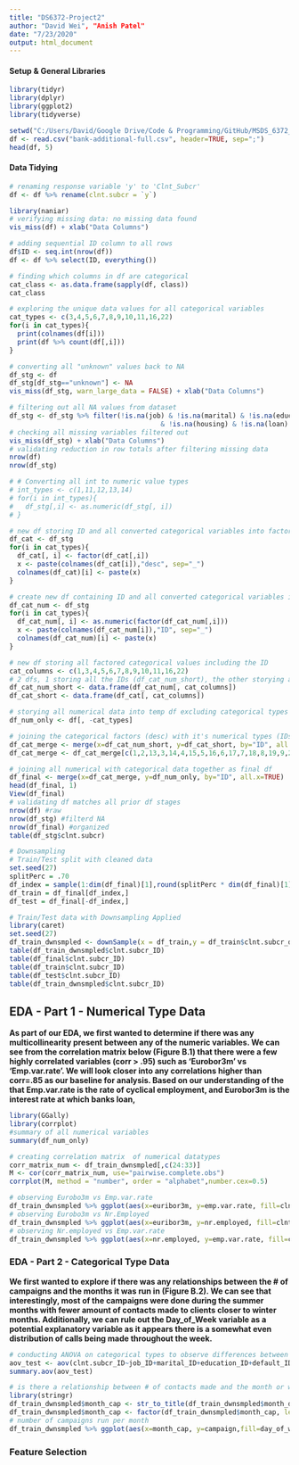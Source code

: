 ```yaml
---
title: "DS6372-Project2"
author: "David Wei", "Anish Patel"
date: "7/23/2020"
output: html_document
---
```


#### Setup & General Libraries
```r
library(tidyr)
library(dplyr)
library(ggplot2)
library(tidyverse)

setwd("C:/Users/David/Google Drive/Code & Programming/GitHub/MSDS_6372_Applied-Statistics_Project_2/UCI_Bank_Marketing_Classification_Model/Data Files/")
df <- read.csv("bank-additional-full.csv", header=TRUE, sep=";")
head(df, 5)
```

#### Data Tidying
```r
# renaming response variable 'y' to 'Clnt_Subcr'
df <- df %>% rename(clnt.subcr = `y`)

library(naniar)
# verifying missing data: no missing data found
vis_miss(df) + xlab("Data Columns")

# adding sequential ID column to all rows
df$ID <- seq.int(nrow(df))
df <- df %>% select(ID, everything())

# finding which columns in df are categorical
cat_class <- as.data.frame(sapply(df, class))
cat_class

# exploring the unique data values for all categorical variables
cat_types <- c(3,4,5,6,7,8,9,10,11,16,22)
for(i in cat_types){
  print(colnames(df[i]))
  print(df %>% count(df[,i]))
}

# converting all "unknown" values back to NA
df_stg <- df
df_stg[df_stg=="unknown"] <- NA
vis_miss(df_stg, warn_large_data = FALSE) + xlab("Data Columns")

# filtering out all NA values from dataset
df_stg <- df_stg %>% filter(!is.na(job) & !is.na(marital) & !is.na(education) & !is.na(default)
                                      & !is.na(housing) & !is.na(loan) & !is.na(contact))
# checking all missing variables filtered out
vis_miss(df_stg) + xlab("Data Columns")
# validating reduction in row totals after filtering missing data
nrow(df)
nrow(df_stg) 

# # Converting all int to numeric value types
# int_types <- c(1,11,12,13,14)
# for(i in int_types){
#   df_stg[,i] <- as.numeric(df_stg[, i])
# }

# new df storing ID and all converted categorical variables into factor types
df_cat <- df_stg
for(i in cat_types){
  df_cat[, i] <- factor(df_cat[,i])
  x <- paste(colnames(df_cat[i]),"desc", sep="_")
  colnames(df_cat)[i] <- paste(x)
}

# create new df containing ID and all converted categorical variables into numerical types
df_cat_num <- df_stg
for(i in cat_types){
  df_cat_num[, i] <- as.numeric(factor(df_cat_num[,i]))
  x <- paste(colnames(df_cat_num[i]),"ID", sep="_")
  colnames(df_cat_num)[i] <- paste(x)
}

# new df storing all factored categorical values including the ID
cat_columns <- c(1,3,4,5,6,7,8,9,10,11,16,22)
# 2 dfs, 1 storing all the IDs (df_cat_num_short), the other storying all the factored "descriptions" (df_cat_short)
df_cat_num_short <- data.frame(df_cat_num[, cat_columns])
df_cat_short <- data.frame(df_cat[, cat_columns])

# storying all numerical data into temp df excluding categorical types
df_num_only <- df[, -cat_types]

# joining the categorical factors (desc) with it's numerical types (IDs) then re-ordering
df_cat_merge <- merge(x=df_cat_num_short, y=df_cat_short, by="ID", all.x=TRUE)
df_cat_merge <- df_cat_merge[c(1,2,13,3,14,4,15,5,16,6,17,7,18,8,19,9,20,10,21,11,22,12,23)]

# joining all numerical with categorical data together as final df
df_final <- merge(x=df_cat_merge, y=df_num_only, by="ID", all.x=TRUE)
head(df_final, 1)
View(df_final)
# validating df matches all prior df stages
nrow(df) #raw
nrow(df_stg) #filterd NA
nrow(df_final) #organized
table(df_stg$clnt.subcr)

# Downsampling
# Train/Test split with cleaned data
set.seed(27)
splitPerc = .70
df_index = sample(1:dim(df_final)[1],round(splitPerc * dim(df_final)[1]))
df_train = df_final[df_index,]
df_test = df_final[-df_index,]

# Train/Test data with Downsampling Applied
library(caret)
set.seed(27)
df_train_dwnsmpled <- downSample(x = df_train,y = df_train$clnt.subcr_desc)
table(df_train_dwnsmpled$clnt.subcr_ID) 
table(df_final$clnt.subcr_ID)
table(df_train$clnt.subcr_ID)
table(df_test$clnt.subcr_ID)
table(df_train_dwnsmpled$clnt.subcr_ID) 

```

## EDA - Part 1 - Numerical Type Data
__As part of our EDA, we first wanted to determine if there was any multicollinearity present between any of the numeric variables. We can see from the correlation matrix below (Figure B.1) that there were a few highly correlated variables (corr > .95) such as  ‘Eurobor3m’ vs ‘Emp.var.rate’. We will look closer into any correlations higher than corr=.85 as our baseline for analysis. Based on our understanding of the that Emp.var.rate is the rate of cyclical employment, and Eurobor3m is the interest rate at which banks loan, __
```r
library(GGally)
library(corrplot)
#summary of all numerical variables
summary(df_num_only)

# creating correlation matrix  of numerical datatypes
corr_matrix_num <- df_train_dwnsmpled[,c(24:33)]
M <- cor(corr_matrix_num, use="pairwise.complete.obs")
corrplot(M, method = "number", order = "alphabet",number.cex=0.5)

# observing Eurobo3m vs Emp.var.rate
df_train_dwnsmpled %>% ggplot(aes(x=euribor3m, y=emp.var.rate, fill=clnt.subcr_desc)) + geom_point() +geom_smooth(method="lm")
# observing Eurobo3m vs Nr.Employed
df_train_dwnsmpled %>% ggplot(aes(x=euribor3m, y=nr.employed, fill=clnt.subcr_desc)) + geom_point() +geom_smooth(method="lm")
# observing Nr.employed vs Emp.var.rate
df_train_dwnsmpled %>% ggplot(aes(x=nr.employed, y=emp.var.rate, fill=clnt.subcr_desc)) + geom_point() +geom_smooth(method="lm")

```

### EDA - Part 2 - Categorical Type Data
__We first wanted to explore if there was any relationships between the # of campaigns and the months it was run in (Figure B.2). We can see that interestingly, most of the campaigns were done during the summer months with fewer amount of contacts made to clients closer to winter months. Additionally, we can rule out the Day_of_Week variable as a potential explanatory variable as it appears there is a somewhat even distribution of calls being made throughout the week.__
```r
# conducting ANOVA on categorical types to observe differences between variables and our response factors
aov_test <- aov(clnt.subcr_ID~job_ID+marital_ID+education_ID+default_ID+loan_ID+contact_ID+month_ID+poutcome_ID, data=df_train_dwnsmpled)
summary.aov(aov_test)

# is there a relationship between # of contacts made and the month or week?
library(stringr)
df_train_dwnsmpled$month_cap <- str_to_title(df_train_dwnsmpled$month_desc)
df_train_dwnsmpled$month_cap <- factor(df_train_dwnsmpled$month_cap, levels=month.abb)
# number of campaigns run per month
df_train_dwnsmpled %>% ggplot(aes(x=month_cap, y=campaign,fill=day_of_week_desc)) + geom_bar(stat="identity") + scale_x_discrete(limits=month.abb) + labs(title="# of Campaigns per Month by Day", x="Month", y="# of Campaigns", fill="Day of Week")
```

### Feature Selection
```r
```













